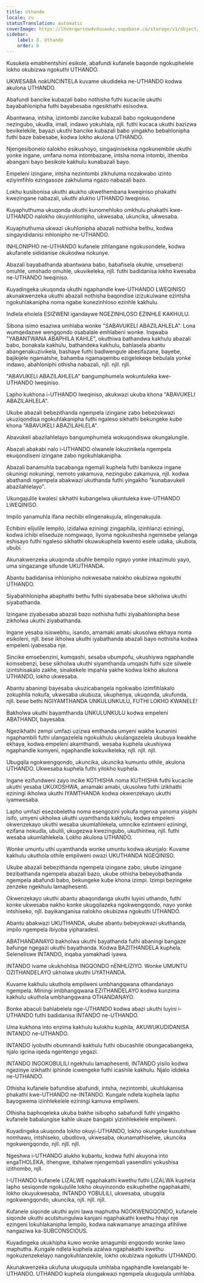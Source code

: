 ```yaml
---
title: Uthando
locale: zu
statusTranslation: automatic
coverImage: https://lhvmrqwrcowdvduuaukz.supabase.co/storage/v1/object/public/strapi-uploads/small_cover-educacion-fundamental.webp-2d51a7828a2b1309555be27f7e2a61a0.webp
sidebar:
    label: 8. Uthando
    order: 8
---
```

Kusukela emabhentshini esikole, abafundi kufanele baqonde ngokuphelele lokho okubizwa ngokuthi UTHANDO.

UKWESABA nokUNCINTELA kuvame ukudideka ne-UTHANDO kodwa akulona UTHANDO.

Abafundi bancike kubazali babo nothisha futhi kucacile ukuthi bayabahlonipha futhi bayabesaba ngesikhathi esisodwa.

Abantwana, intsha, izintombi zancike kubazali babo ngokuqondene nezingubo, ukudla, imali, indawo yokuhlala, njll. futhi kucaca ukuthi bazizwa bevikelekile, bayazi ukuthi bancike kubazali babo yingakho bebahlonipha futhi baze babesabe, kodwa lokho akulona UTHANDO.

Njengesibonelo salokho esikushoyo, singaqinisekisa ngokunembile ukuthi yonke ingane, umfana noma intombazane, intsha noma intombi, ithemba abangani bayo besikole kakhulu kunabazali bayo.

Empeleni izingane, intsha nezintombi zikhuluma nozakwabo izinto eziyimfihlo ezingasoze zakhuluma ngazo nabazali bazo.

Lokhu kusibonisa ukuthi akukho ukwethembana kweqiniso phakathi kwezingane nabazali, ukuthi alukho UTHANDO lweqiniso.

Kuyaphuthuma ukuqonda ukuthi kunomehluko omkhulu phakathi kwe-UTHANDO nalokho okuyinhlonipho, ukwesaba, ukuncika, ukwesaba.

Kuyaphuthuma ukwazi ukuhlonipha abazali nothisha bethu, kodwa singayididanisi inhlonipho ne-UTHANDO.

INHLONIPHO ne-UTHANDO kufanele zihlangane ngokusondele, kodwa akufanele sididanise okukodwa nokunye.

Abazali bayabathanda abantwana babo, babafisela okuhle, umsebenzi omuhle, umshado omuhle, ukuvikeleka, njll. futhi badidanisa lokho kwesaba ne-UTHANDO lweqiniso.

Kuyadingeka ukuqonda ukuthi ngaphandle kwe-UTHANDO LWEQINISO akunakwenzeka ukuthi abazali nothisha baqondise izizukulwane ezintsha ngokuhlakanipha noma ngabe kunezinhloso ezinhle kakhulu.

Indlela eholela ESIZWENI igandaywe NGEZINHLOSO EZINHLE KAKHULU.

Sibona isimo esaziwa umhlaba wonke "SABAVUKELI ABAZILAHLELA". Lona wumqedazwe wengqondo osabalale emhlabeni wonke. Inqwaba "YABANTWANA ABAPHILA KAHLE", okuthiwa bathandwa kakhulu abazali babo, bonakala kakhulu, bathandeka kakhulu, bahlasela abantu abangenakuzivikela, bashaye futhi badlwengule abesifazane, bayebe, bajikijele ngamatshe, bahamba ngamaqembu ezigelekeqe bebulala yonke indawo, abahloniphi othisha nabazali, njll. njll. njll.

"ABAVUKELI ABAZILAHLELA" bangumphumela wokuntuleka kwe-UTHANDO lweqiniso.

Lapho kukhona i-UTHANDO lweqiniso, akukwazi ukuba khona "ABAVUKELI ABAZILAHLELA".

Ukube abazali bebezithanda ngempela izingane zabo bebezokwazi ukuziqondisa ngokuhlakanipha futhi ngaleso sikhathi bekungeke kube khona "ABAVUKELI ABAZILAHLELA".

Abavukeli abazilahlelayo bangumphumela wokuqondiswa okungalungile.

Abazali abakabi nalo i-UTHANDO olwanele lokuzinikela ngempela ekuqondiseni izingane zabo ngokuhlakanipha.

Abazali banamuhla bacabanga ngemali kuphela futhi banikeza ingane okuningi nokuningi, nemoto yakamuva, nezingubo zakamuva, njll. kodwa abathandi ngempela abakwazi ukuthanda futhi yingakho "kunabavukeli abazilahlelayo".

Ukungajulile kwalesi sikhathi kubangelwa ukuntuleka kwe-UTHANDO LWEQINISO.

Impilo yanamuhla ifana nechibi elingenakujula, elingenakujula.

Echibini elijulile lempilo, izidalwa eziningi zingaphila, izinhlanzi eziningi, kodwa ichibi eliseduze nomgwaqo, liyoma ngokushesha ngemisebe yelanga eshisayo futhi ngaleso sikhathi okuwukuphela kwento esele udaka, ukubola, ububi.

Akunakwenzeka ukuqonda ubuhle bempilo ngayo yonke inkazimulo yayo, uma singazange sifunde UKUTHANDA.

Abantu badidanisa inhlonipho nokwesaba nalokho okubizwa ngokuthi UTHANDO.

Siyabahhlonipha abaphathi bethu futhi siyabesaba bese sikholwa ukuthi siyabathanda.

Izingane ziyabesaba abazali bazo nothisha futhi ziyabahlonipha bese zikholwa ukuthi ziyabathanda.

Ingane yesaba isiswebhu, isando, amamaki amabi ukusolwa ekhaya noma esikoleni, njll. bese ikholwa ukuthi iyabathanda abazali bayo nothisha kodwa empeleni iyabesaba nje.

Sincike emsebenzini, kumqashi, sesaba ubumpofu, ukushiywa ngaphandle komsebenzi, bese sikholwa ukuthi siyamthanda umqashi futhi size silwele izintshisakalo zakhe, sinakekele impahla yakhe kodwa lokho akulona UTHANDO, lokho ukwesaba.

Abantu abaningi bayesaba ukuzicabangela ngokwabo izimfihlakalo zokuphila nokufa, ukwesaba ukubuza, ukuphenya, ukuqonda, ukufunda, njll. bese bethi NGIYAMTHANDA UNKULUNKULU, FUTHI LOKHO KWANELE!

Bakholwa ukuthi bayamthanda UNKULUNKULU kodwa empeleni ABATHANDI, bayesaba.

Ngezikhathi zempi umfazi uzizwa emthanda umyeni wakhe kunanini ngaphambili futhi ulangazelela ngokukhulu ukulangazelela ukubuya kwakhe ekhaya, kodwa empeleni akamthandi, wesaba kuphela ukushiywa ngaphandle komyeni, ngaphandle kokuvikeleka, njll. njll. njll.

Ubugqila ngokwengqondo, ukuncika, ukuncika kumuntu othile, akulona UTHANDO. Ukwesaba kuphela futhi yilokho kuphela.

Ingane ezifundweni zayo incike KOTHISHA noma KUTHISHA futhi kucacile ukuthi yesaba UKUXOSHWA, amamaki amabi, ukusolwa futhi izikhathi eziningi ikholwa ukuthi IYAMTHANDA kodwa okwenzekayo ukuthi iyamwesaba.

Lapho umfazi esezobeletha noma esengozini yokufa ngenxa yanoma yisiphi isifo, umyeni ukholwa ukuthi uyamthanda kakhulu, kodwa empeleni okwenzekayo ukuthi wesaba ukumlahlekela, umncike ezintweni eziningi, ezifana nokudla, ubulili, ukugezwa kwezingubo, ukuthintwa, njll. futhi wesaba ukumlahlekela. Lokho akulona UTHANDO.

Wonke umuntu uthi uyamthanda wonke umuntu kodwa akunjalo: Kuvame kakhulu ukuthola othile empilweni owazi UKUTHANDA NGEQINISO.

Ukube abazali bebezithanda ngempela izingane zabo, ukube izingane bezibathanda ngempela abazali bazo, ukube othisha bebeyobathanda ngempela abafundi babo, bekungeke kube khona izimpi. Izimpi bezingeke zenzeke ngekhulu lamaphesenti.

Okwenzekayo ukuthi abantu abaqondanga ukuthi luyini uthando, futhi konke ukwesaba nakho konke ukugqilazeka ngokwengqondo, nayo yonke intshiseko, njll. bayikanganisa nalokho okubizwa ngokuthi UTHANDO.

Abantu abakwazi UKUTHANDA, ukube abantu bebeyokwazi ukuthanda, impilo ngempela ibiyoba yipharadesi.

ABATHANDANAYO bakholwa ukuthi bayathanda futhi abaningi bangaze bafunge ngegazi ukuthi bayathanda. Kodwa BAZITHANDELA kuphela. Seleneliswe INTANDO, inqaba yamakhadi iyawa.

INTANDO ivame ukukhohlisa INGQONDO nENHLIZIYO. Wonke UMUNTU OZITHANDELAYO ukholwa ukuthi UYATHANDA.

Kuvame kakhulu ukuthola empilweni umbhangqwana othandanayo ngempela. Miningi imibhangqwana EZITHANDELAYO kodwa kunzima kakhulu ukuthola umbhangqwana OTHANDANAYO.

Bonke abaculi bahlabelela nge-UTHANDO kodwa abazi ukuthi luyini i-UTHANDO futhi badidanisa INTANDO ne-UTHANDO.

Uma kukhona into enzima kakhulu kulokhu kuphila, AKUWUKUDIDANISA INTANDO ne-UTHANDO.

INTANDO iyobuthi obumnandi kakhulu futhi obucashile obungacabangeka, njalo igcina iqeda ngentengo yegazi.

INTANDO INGOKOBULILI ngekhulu lamaphesenti, INTANDO yisilo kodwa ngezinye izikhathi iphinde icwengeke futhi icashile kakhulu. Njalo idideka ne-UTHANDO.

Othisha kufanele bafundise abafundi, intsha, nezintombi, ukuhlukanisa phakathi kwe-UTHANDO ne-INTANDO. Kungale ndlela kuphela lapho bayogwema izinhlekelele eziningi kamuva empilweni.

Othisha baphoqeleka ukuba bakhe isibopho sabafundi futhi yingakho kufanele babalungise kahle ukuze bangabi yizinhlekelele empilweni.

Kuyadingeka ukuqonda lokho okuyi-UTHANDO, lokho okungeke kuxutshwe nomhawu, intshiseko, ubudlova, ukwesaba, okunamathiselwe, ukuncika ngokwengqondo, njll. njll. njll.

Ngeshwa i-UTHANDO alukho kubantu, kodwa futhi akuyona into engaTHOLEKA, ithengwe, itshalwe njengembali yasendlini yokushisa izithombo, njll.

I-UTHANDO kufanele LIZALWE ngaphakathi kwethu futhi LIZALWA kuphela lapho sesiqonde ngokujulile lokho okuyinzondo esikuphethe ngaphakathi, lokho okuyukwesaba, INTANDO YOBULILI, ukwesaba, ubugqila ngokwengqondo, ukuncika, njll. njll. njll.

Kufanele siqonde ukuthi ayini lawa maphutha NGOKWENGQONDO, kufanele siqonde ukuthi acutshungulwa kanjani ngaphakathi kwethu hhayi nje ezingeni lokuhlakanipha lempilo, kodwa nakwamanye amazinga afihliwe nangaziwa ka-SUBCONSCIOUS.

Kuyadingeka ukukhipha kuwo wonke amagumbi engqondo wonke lawo maphutha. Kungale ndlela kuphela azalwa ngaphakathi kwethu ngokuzenzekelayo nangokuhlanzekile, lokho okubizwa ngokuthi UTHANDO.

Akunakwenzeka ukufuna ukuguqula umhlaba ngaphandle kwelangabi le-UTHANDO. UTHANDO kuphela olungakwazi ngempela ukuguqula umhlaba.

